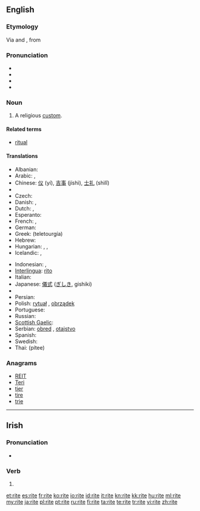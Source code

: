 ==English==
{{wikipedia}}

===Etymology===
Via {{etyl|enm}} and {{etyl|fro}}, from {{etyl|la}} {{term|ritus|lang=la}}

===Pronunciation===
* <!--rīt, -->{{IPA|/ɹaɪt/}}
* {{audio|en-us-rite.ogg|Audio (US)}}
* {{rhymes|aɪt}}
* {{homophones|right|wright|Wright|write|lang=en}}

===Noun===
{{en-noun}}

# A religious [[custom]].

====Related terms====
* [[ritual]]

====Translations====
{{trans-top|ritual}}
* Albanian: {{t-|sq|rit|xs=Albanian}}
* Arabic: {{Arab|[[طقس ديني|طَقْس دِينِيّ]]}} {{IPAchar|(ʈáqsu dīniy)}} {{m}}, {{Arab|[[شعيرة|شَعِيرَة]]}} {{IPAchar|(šaʕīra)}} {{f}}
* Chinese: [[仪]] (yí), [[吉事]] (jíshì), [[士礼]] (shìlǐ)
* {{trreq|hr}}
* Czech: {{t-|cs|rituál|m}}
* Danish: {{t-|da|rite|c}}, {{t-|da|ritus|c}}
* Dutch: {{t-|nl|ritus|f}}, {{t-|nl|kerkgebruik|n}}
* Esperanto: {{t|eo|rito}}
* French: {{t+|fr|rit}}, {{t+|fr|rite|m}}
* German: {{t-|de|Ritus|m}}
* Greek: {{t+|el|τελετουργία|f}} (teletourgía)
* Hebrew: {{t+|he|פולחן}}
* Hungarian: {{t+|hu|szertartás}}, {{t-|hu|ceremónia}}, {{t+|hu|rítus}}
* Icelandic: {{t|is|helgiathöfn|f}}, {{t|is|helgisiður|m}}
{{trans-mid}}
* Indonesian: {{t+|id|upacara|xs=Indonesian}}, {{t-|id|ritus|xs=Indonesian}}
* [[Interlingua]]: [[rito]]
* Italian: {{t+|it|rito|m}}
* Japanese: [[儀式]] ([[ぎしき]], gishiki)
* {{trreq|ang}}
* Persian: {{t+|fa|آیین|xs=Persian}}
* Polish: [[rytuał]] {{m}}, [[obrządek]] {{m}}
* Portuguese: {{t+|pt|rito|m}}
* Russian: {{t+|ru|обряд|m|tr=obrjád}}
* [[Scottish Gaelic]]: {{t-|gd|deas-gnàth|m|xs=Scottish Gaelic}}
* Serbian: [[obred]] {{m}}, [[otajstvo]] {{n}}
* Spanish: {{t+|es|rito|m}}
* Swedish: {{t+|sv|rit|c}}
* Thai: {{Thai|[[พิธี]]}} (pítee)
{{trans-bottom}}

===Anagrams===
* [[REIT#English|REIT]]
* [[Teri#English|Teri]]
* [[tier#English|tier]]
* [[tire#English|tire]]
* [[trie#English|trie]]

----

==Irish==

===Pronunciation===
* {{IPA|lang=ga|[ˈɾˠɪtʲɪ]}}

===Verb===
{{infl|ga|past participle}}

# {{form of|past participle|rith|lang=ga}}

[[et:rite]]
[[es:rite]]
[[fr:rite]]
[[ko:rite]]
[[io:rite]]
[[id:rite]]
[[it:rite]]
[[kn:rite]]
[[kk:rite]]
[[hu:rite]]
[[ml:rite]]
[[my:rite]]
[[ja:rite]]
[[pl:rite]]
[[pt:rite]]
[[ru:rite]]
[[fi:rite]]
[[ta:rite]]
[[te:rite]]
[[tr:rite]]
[[vi:rite]]
[[zh:rite]]